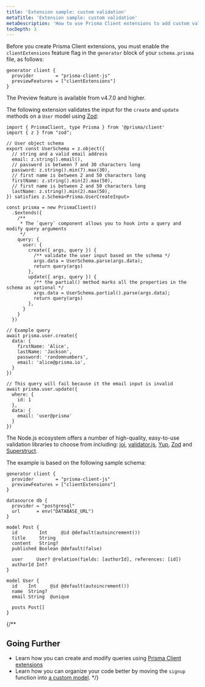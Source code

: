 ```yaml
---
title: 'Extension sample: custom validation'
metaTitle: 'Extension sample: custom validation'
metaDescription: 'How to use Prisma Client extensions to add custom validation for your queries.'
tocDepth: 3
---
```


<TopBlock>

Before you create Prisma Client extensions, you must enable the `clientExtensions` feature flag in the `generator` block of your `schema.prisma` file, as follows:

```prisma
generator client {
  provider        = "prisma-client-js"
  previewFeatures = ["clientExtensions"]
}
```

<Admonition type="info">

The Preview feature is available from v4.7.0 and higher.

</Admonition>

The following extension validates the input for the `create` and `update` methods on a `User` model using [Zod](https://github.com/colinhacks/zod):

```tsx
import { PrismaClient, type Prisma } from '@prisma/client'
import { z } from "zod";

// User object schema
export const UserSchema = z.object({
  // string and a valid email address
  email: z.string().email(),
  // password is between 7 and 30 characters long
  password: z.string().min(7).max(30),
  // first name is between 2 and 50 characters long
  firstName: z.string().min(2).max(50),
  // first name is between 2 and 50 characters long
  lastName: z.string().min(2).max(50),
}) satisfies z.Schema<Prisma.UserCreateInput>

const prisma = new PrismaClient()
  .$extends({
    /**
     * The `query` component allows you to hook into a query and modify query arguments
     */
    query: {
      user: {
        create({ args, query }) {
          /** validate the user input based on the schema */
          args.data = UserSchema.parse(args.data);
          return query(args)
        },
        update({ args, query }) {
          /** the partial() method marks all the properties in the schema as optional */
          args.data = UserSchema.partial().parse(args.data);
          return query(args)
        },
      }
    }
  })

// Example query
await prisma.user.create({
  data: {
    firstName: 'Alice',
    lastName: 'Jackson',
    password: 'randomnumbers',
    email: 'alice@prisma.io',
  }
})

// This query will fail because it the email input is invalid
await prisma.user.update({
  where: {
    id: 1
  },
  data: {
    email: 'user@prisma'
  }
})
```

The Node.js ecosystem offers a number of high-quality, easy-to-use validation libraries to choose from including: [joi](https://github.com/sideway/joi), [validator.js](https://github.com/validatorjs/validator.js), [Yup](https://github.com/jquense/yup), [Zod](https://github.com/colinhacks/zod) and [Superstruct](https://github.com/ianstormtaylor/superstruct).

The example is based on the following sample schema:

```prisma
generator client {
  provider        = "prisma-client-js"
  previewFeatures = ["clientExtensions"]
}

datasource db {
  provider = "postgresql"
  url      = env("DATABASE_URL")
}

model Post {
  id        Int     @id @default(autoincrement())
  title     String
  content   String?
  published Boolean @default(false)

  user     User? @relation(fields: [authorId], references: [id])
  authorId Int?
}

model User {
  id    Int     @id @default(autoincrement())
  name  String?
  email String  @unique

  posts Post[]
}
```

</TopBlock>

{/\*\*

## Going Further

- Learn how you can create and modify queries using [Prisma Client extensions](/concepts/components/prisma-client/client-extensions/query)
- Learn how you can organize your code better by moving the `signup` function into [a custom model](/concepts/components/prisma-client/custom-models).
  \*/}
